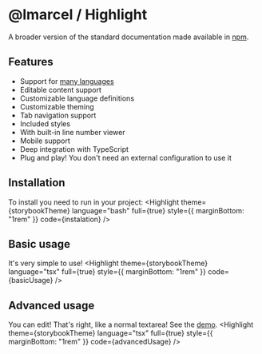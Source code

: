 
<Meta title="Highlight/Documentation"/>

# @lmarcel / __Highlight__
A broader version of the standard documentation made available in [npm](https://www.npmjs.com/package/@lmarcel/highlight).

## Features
- Support for [many languages](https://core-l-marcel.vercel.app/?path=/story/highlight-available-languages--page)
- Editable content support
- Customizable language definitions
- Customizable theming
- Tab navigation support
- Included styles
- With built-in line number viewer
- Mobile support
- Deep integration with TypeScript
- Plug and play! You don't need an external configuration to use it

## Installation
To install you need to run in your project:
<Highlight
  theme={storybookTheme}
  language="bash"
  full={true}
  style={{
    marginBottom: "1rem"
  }}
  code={instalation}
/>

## Basic __usage__
It's very simple to use!
<Highlight
  theme={storybookTheme}
  language="tsx"
  full={true}
  style={{
    marginBottom: "1rem"
  }}
  code={basicUsage}
/>

## Advanced __usage__
You can edit! That's right, like a normal textarea! See the [demo](https://core-l-marcel.vercel.app/?path=/story/highlight-examples--editable).
<Highlight
  theme={storybookTheme}
  language="tsx"
  full={true}
  style={{
    marginBottom: "1rem"
  }}
  code={advancedUsage}
/>